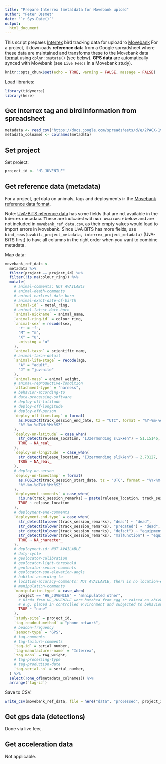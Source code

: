 ```yaml
---
title: "Prepare Interrex (meta)data for Movebank upload"
author: "Peter Desmet"
date: "`r Sys.Date()`"
output:
  html_document
---
```


This script prepares [Interrex](http://interrex-tracking.com/) bird tracking data for upload to [Movebank](https://www.movebank.org/) For a project, it downloads **reference data** from a Google spreadsheet where these data are maintained and transforms these to the [Movebank data format](https://www.movebank.org/node/2381) using `dplyr::mutate()` (see below). **GPS data** are automatically synced with Movebank (see `Live Feeds` in a Movebank study).

```r
knitr::opts_chunk$set(echo = TRUE, warning = FALSE, message = FALSE)
```

Load libraries:

```r
library(tidyverse)
library(here)
```

## Get Interrex tag and bird information from spreadsheet

```r
metadata <- read_csv("https://docs.google.com/spreadsheets/d/e/2PACX-1vSJAdGCKUnFn_9TuTN5RFs2V7wdRytJ-TgePX-eVH6mALcupdF0VqDQ6MJVBDxJG1cjRWv7fu30jzNq/pub?gid=0&single=true&output=csv")
metadata_colnames <- colnames(metadata)
```

## Set project

Set project:

```r
project_id <- "HG_JUVENILE"
```

## Get reference data (metadata)

For a project, get data on animals, tags and deployments in the [Movebank reference data format](https://www.movebank.org/node/27).

Note: [UvA-BiTS reference data](../sql/movebank_ref.sql) has some fields that are not available in the Interrex metadata. These are indicated with `NOT AVAILABLE` below and are not included in `movebank_ref_data.csv`, as their empty values would lead to import errors in Movebank. Since UvA-BiTS has more fields, use `bind_rows(uvabits_project_metadata, interrex_project_metadata)` (UvA-BiTS first) to have all columns in the right order when you want to combine metadata.

Map data:

```r
movebank_ref_data <-
  metadata %>%
  filter(project == project_id) %>%
  filter(!is.na(colour_ring)) %>%
  mutate(
    # animal-comments: NOT AVAILABLE
    # animal-death-comments
    # animal-earliest-date-born
    # animal-exact-date-of-birth
    `animal-id` = metal_ring,
    # animal-latest-date-born
    `animal-nickname` = animal_name,
    `animal-ring-id` = colour_ring,
    `animal-sex` = recode(sex,
      "F" = "f",
      "M" = "m",
      "X" = "u",
      .missing = "u"
    ),
    `animal-taxon` = scientific_name,
    # animal-taxon-detail
    `animal-life-stage` = recode(age,
      "A" = "adult",
      "J" = "juvenile"
    ),
    `animal-mass` = animal_weight,
    # animal-reproductive-condition
    `attachment-type` = "harness",
    # behavior-according-to
    # data-processing-software
    # deploy-off-latitude
    # deploy-off-longitude
    # deploy-off-person
    `deploy-off-timestamp` = format(
      as.POSIXct(track_session_end_date, tz = "UTC", format = "%Y-%m-%d %H:%M:%S"),
      "%Y-%m-%dT%H:%M:%SZ"
    ),
    `deploy-on-latitude` = case_when(
      str_detect(release_location, "IJzermonding slikken") ~ 51.15146,
      TRUE ~ NA_real_
    ),
    `deploy-on-longitude` = case_when(
      str_detect(release_location, "IJzermonding slikken") ~ 2.73127,
      TRUE ~ NA_real_
    ),
    # deploy-on-person
    `deploy-on-timestamp` = format(
      as.POSIXct(track_session_start_date, tz = "UTC", format = "%Y-%m-%d %H:%M:%S"),
      "%Y-%m-%dT%H:%M:%SZ"
    ),
    `deployment-comments` = case_when(
      !is.na(track_session_remarks) ~ paste(release_location, track_session_remarks, sep = " | "),
      TRUE ~ release_location
    ),
    # deployment-end-comments
    `deployment-end-type` = case_when(
      str_detect(tolower(track_session_remarks), "dead") ~ "dead",
      str_detect(tolower(track_session_remarks), "predated") ~ "dead",
      str_detect(tolower(track_session_remarks), "defect") ~ "equipment failure",
      str_detect(tolower(track_session_remarks), "malfunction") ~ "equipment failure",
      TRUE ~ NA_character_
    ),
    # deployment-id: NOT AVAILABLE
    # duty-cycle
    # geolocator-calibration
    # geolocator-light-threshold
    # geolocator-sensor-comments
    # geolocator-sun-elevation-angle
    # habitat-according-to
    # location-accuracy-comments: NOT AVAILABLE, there is no location-error-numerical/vertical-error-numerical in the gps data
    # manipulation-comments
    `manipulation-type` = case_when(
      project == "HG_JUVENILE" ~ "manipulated other",
      # Birds from HG_JUVENILE were hatched from egg or raised as chicks
      # e.g. placed in controlled environment and subjected to behavioural studies
      TRUE ~ "none"
    ),
    `study-site` = project_id,
    `tag-readout-method` = "phone network",
    # beacon-frequency
    `sensor-type` = "GPS",
    # tag-comments
    # tag-failure-comments
    `tag-id` = serial_number,
    `tag-manufacturer-name` = "Interrex",
    `tag-mass` = tag_weight,
    # tag-processing-type
    # tag-production-date
    `tag-serial-no` = serial_number,
  ) %>%
  select(!one_of(metadata_colnames)) %>%
  arrange(`tag-id`)
```

Save to CSV:

```r
write_csv(movebank_ref_data, file = here("data", "processed", project_id, "movebank_ref_data.csv"), na = "")
```

## Get gps data (detections)

Done via live feed.

## Get acceleration data

Not applicable.
